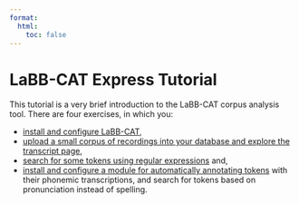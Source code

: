 ```yaml
---
format:
  html:
    toc: false
---
```

# LaBB-CAT Express Tutorial

This tutorial is a very brief introduction to the LaBB-CAT corpus analysis tool. There are four exercises, in which you:

- [install and configure LaBB-CAT](1-install-and-configure-labb-cat.qmd),
- [upload a small corpus of recordings into your database and explore the transcript page](2-upload-data.qmd),
- [search for some tokens using regular expressions](3-basic-searching.qmd) and,
- [install and configure a module for automatically annotating tokens](4-cmudict-and-cross-layer-search.qmd) with their phonemic transcriptions, and search for tokens based on pronunciation instead of spelling.
